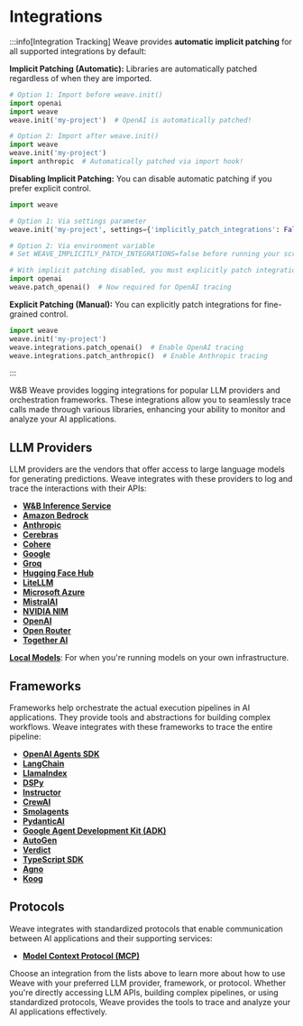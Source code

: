 # Integrations

:::info[Integration Tracking]
Weave provides **automatic implicit patching** for all supported integrations by default:

**Implicit Patching (Automatic):** Libraries are automatically patched regardless of when they are imported.

```python
# Option 1: Import before weave.init()
import openai
import weave
weave.init('my-project')  # OpenAI is automatically patched!

# Option 2: Import after weave.init()
import weave
weave.init('my-project')
import anthropic  # Automatically patched via import hook!
```

**Disabling Implicit Patching:** You can disable automatic patching if you prefer explicit control.

```python
import weave

# Option 1: Via settings parameter
weave.init('my-project', settings={'implicitly_patch_integrations': False})

# Option 2: Via environment variable
# Set WEAVE_IMPLICITLY_PATCH_INTEGRATIONS=false before running your script

# With implicit patching disabled, you must explicitly patch integrations
import openai
weave.patch_openai()  # Now required for OpenAI tracing
```

**Explicit Patching (Manual):** You can explicitly patch integrations for fine-grained control.

```python
import weave
weave.init('my-project')
weave.integrations.patch_openai()  # Enable OpenAI tracing
weave.integrations.patch_anthropic()  # Enable Anthropic tracing
```

:::

W&B Weave provides logging integrations for popular LLM providers and orchestration frameworks. These integrations allow you to seamlessly trace calls made through various libraries, enhancing your ability to monitor and analyze your AI applications.

## LLM Providers

LLM providers are the vendors that offer access to large language models for generating predictions. Weave integrates with these providers to log and trace the interactions with their APIs:

- **[W&B Inference Service](https://docs.wandb.ai/guides/inference/)**
- **[Amazon Bedrock](/weave/guides/integrations/bedrock)**
- **[Anthropic](/weave/guides/integrations/anthropic)**
- **[Cerebras](/weave/guides/integrations/cerebras)**
- **[Cohere](/weave/guides/integrations/cohere)**
- **[Google](/weave/guides/integrations/google)**
- **[Groq](/weave/guides/integrations/groq)**
- **[Hugging Face Hub](/weave/guides/integrations/huggingface)**
- **[LiteLLM](/weave/guides/integrations/litellm)**
- **[Microsoft Azure](/weave/guides/integrations/azure)**
- **[MistralAI](/weave/guides/integrations/mistral)**
- **[NVIDIA NIM](/weave/guides/integrations/nvidia_nim)**
- **[OpenAI](/weave/guides/integrations/openai)**
- **[Open Router](/weave/guides/integrations/openrouter)**
- **[Together AI](/weave/guides/integrations/together_ai)**

**[Local Models](/weave/guides/integrations/local_models)**: For when you're running models on your own infrastructure.

## Frameworks

Frameworks help orchestrate the actual execution pipelines in AI applications. They provide tools and abstractions for building complex workflows. Weave integrates with these frameworks to trace the entire pipeline:

- **[OpenAI Agents SDK](/weave/guides/integrations/openai_agents)**
- **[LangChain](/weave/guides/integrations/langchain)**
- **[LlamaIndex](/weave/guides/integrations/llamaindex)**
- **[DSPy](/weave/guides/integrations/dspy)**
- **[Instructor](/weave/guides/integrations/instructor)**
- **[CrewAI](/weave/guides/integrations/crewai)**
- **[Smolagents](/weave/guides/integrations/smolagents)**
- **[PydanticAI](/weave/guides/integrations/pydantic_ai)**
- **[Google Agent Development Kit (ADK)](/weave/guides/integrations/google_adk)**
- **[AutoGen](/weave/guides/integrations/autogen)**
- **[Verdict](/weave/guides/integrations/verdict)**
- **[TypeScript SDK](/weave/guides/integrations/js)**
- **[Agno](/weave/guides/integrations/agno)**
- **[Koog](/weave/guides/integrations/koog)**

## Protocols

Weave integrates with standardized protocols that enable communication between AI applications and their supporting services:

- **[Model Context Protocol (MCP)](/weave/guides/integrations/mcp)**

Choose an integration from the lists above to learn more about how to use Weave with your preferred LLM provider, framework, or protocol. Whether you're directly accessing LLM APIs, building complex pipelines, or using standardized protocols, Weave provides the tools to trace and analyze your AI applications effectively.
